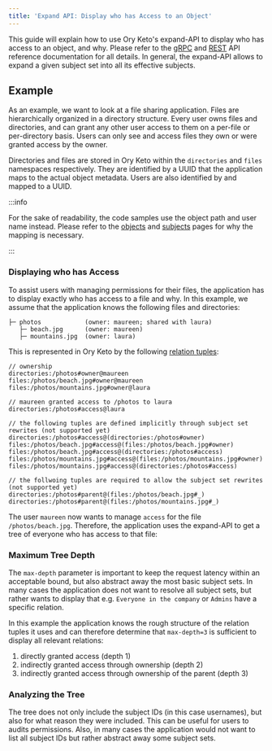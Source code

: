 ```yaml
---
title: 'Expand API: Display who has Access to an Object'
---
```



This guide will explain how to use Ory Keto's expand-API to display who has
access to an object, and why. Please refer to the
[gRPC](../reference/proto-api.mdx) and [REST](../reference/rest-api.mdx) API
reference documentation for all details. In general, the expand-API allows to
expand a given subject set into all its effective subjects.

## Example

As an example, we want to look at a file sharing application. Files are
hierarchically organized in a directory structure. Every user owns files and
directories, and can grant any other user access to them on a per-file or
per-directory basis. Users can only see and access files they own or were
granted access by the owner.

Directories and files are stored in Ory Keto within the `directories` and
`files` namespaces respectively. They are identified by a UUID that the
application maps to the actual object metadata. Users are also identified by and
mapped to a UUID.

:::info

For the sake of readability, the code samples use the object path and user name
instead. Please refer to the [objects](../concepts/objects.mdx) and
[subjects](../concepts/subjects.mdx) pages for why the mapping is necessary.

:::

### Displaying who has Access

To assist users with managing permissions for their files, the application has
to display exactly who has access to a file and why. In this example, we assume
that the application knows the following files and directories:

```
├─ photos            (owner: maureen; shared with laura)
   ├─ beach.jpg      (owner: maureen)
   ├─ mountains.jpg  (owner: laura)
```

This is represented in Ory Keto by the following
[relation tuples](../concepts/relation-tuples.mdx):

```keto-relation-tuples
// ownership
directories:/photos#owner@maureen
files:/photos/beach.jpg#owner@maureen
files:/photos/mountains.jpg#owner@laura

// maureen granted access to /photos to laura
directories:/photos#access@laura

// the following tuples are defined implicitly through subject set rewrites (not supported yet)
directories:/photos#access@(directories:/photos#owner)
files:/photos/beach.jpg#access@(files:/photos/beach.jpg#owner)
files:/photos/beach.jpg#access@(directories:/photos#access)
files:/photos/mountains.jpg#access@(files:/photos/mountains.jpg#owner)
files:/photos/mountains.jpg#access@(directories:/photos#access)

// the follwoing tuples are required to allow the subject set rewrites (not supported yet)
directories:/photos#parent@(files:/photos/beach.jpg#_)
directories:/photos#parent@(files:/photos/mountains.jpg#_)
```

The user `maureen` now wants to manage `access` for the file
`/photos/beach.jpg`. Therefore, the application uses the expand-API to get a
tree of everyone who has access to that file:

<CodeTabs
  sampleId="expand-api-display-access/01-expand-beach"
  version="v0.7.0-alpha.0.pre.4"
/>

### Maximum Tree Depth

The `max-depth` parameter is important to keep the request latency within an
acceptable bound, but also abstract away the most basic subject sets. In many
cases the application does not want to resolve all subject sets, but rather
wants to display that e.g. `Everyone in the company` or `Admins` have a specific
relation.

In this example the application knows the rough structure of the relation tuples
it uses and can therefore determine that `max-depth=3` is sufficient to display
all relevant relations:

1. directly granted access (depth 1)
2. indirectly granted access through ownership (depth 2)
3. indirectly granted access through ownership of the parent (depth 3)

### Analyzing the Tree

The tree does not only include the subject IDs (in this case usernames), but
also for what reason they were included. This can be useful for users to audits
permissions. Also, in many cases the application would not want to list all
subject IDs but rather abstract away some subject sets.

